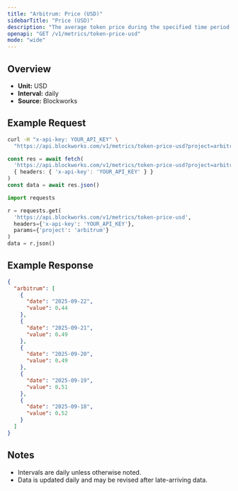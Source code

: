 ```yaml
---
title: "Arbitrum: Price (USD)"
sidebarTitle: "Price (USD)"
description: "The average token price during the specified time period for the native asset of that chain."
openapi: "GET /v1/metrics/token-price-usd"
mode: "wide"
---
```


## Overview

- **Unit:** USD
- **Interval:** daily
- **Source:** Blockworks

## Example Request

<CodeGroup>

```bash cURL
curl -H "x-api-key: YOUR_API_KEY" \
  "https://api.blockworks.com/v1/metrics/token-price-usd?project=arbitrum"
```

```typescript TypeScript
const res = await fetch(
  'https://api.blockworks.com/v1/metrics/token-price-usd?project=arbitrum',
  { headers: { 'x-api-key': 'YOUR_API_KEY' } }
)
const data = await res.json()
```

```python Python
import requests

r = requests.get(
  'https://api.blockworks.com/v1/metrics/token-price-usd',
  headers={'x-api-key': 'YOUR_API_KEY'},
  params={'project': 'arbitrum'}
)
data = r.json()
```

</CodeGroup>

## Example Response

```json
{
  "arbitrum": [
    {
      "date": "2025-09-22",
      "value": 0.44
    },
    {
      "date": "2025-09-21",
      "value": 0.49
    },
    {
      "date": "2025-09-20",
      "value": 0.49
    },
    {
      "date": "2025-09-19",
      "value": 0.51
    },
    {
      "date": "2025-09-18",
      "value": 0.52
    }
  ]
}
```

## Notes
- Intervals are daily unless otherwise noted.
- Data is updated daily and may be revised after late-arriving data.
